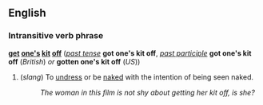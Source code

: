 ==English==
===Intransitive verb phrase===
'''[[get]] [[one's]] [[kit]] [[off]]''' (''[[past tense]]'' '''got one's kit off''', ''[[past participle]]'' '''got one's kit off''' (''British'') ''or'' '''gotten one's kit off''' (''US''))

<!--British only?-->
#(''slang'') To [[undress]] or be [[naked]] with the intention of being seen naked.
#:''The woman in this film is not shy about getting her kit off, is she?''
